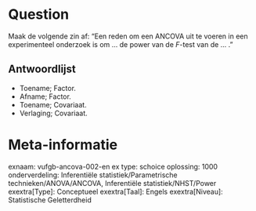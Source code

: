 Question
========
Maak de volgende zin af: "Een reden om een ANCOVA uit te voeren in een experimenteel onderzoek is om ... de power van de *F*-test van de ... ."

Antwoordlijst
----------
* Toename; Factor.
* Afname; Factor.
* Toename; Covariaat.
* Verlaging; Covariaat.

Meta-informatie
================
exnaam: vufgb-ancova-002-en ex type: schoice oplossing: 1000 onderverdeling: Inferentiële statistiek/Parametrische technieken/ANOVA/ANCOVA, Inferentiële statistiek/NHST/Power exextra[Type]: Conceptueel exextra[Taal]: Engels exextra[Niveau]: Statistische Geletterdheid